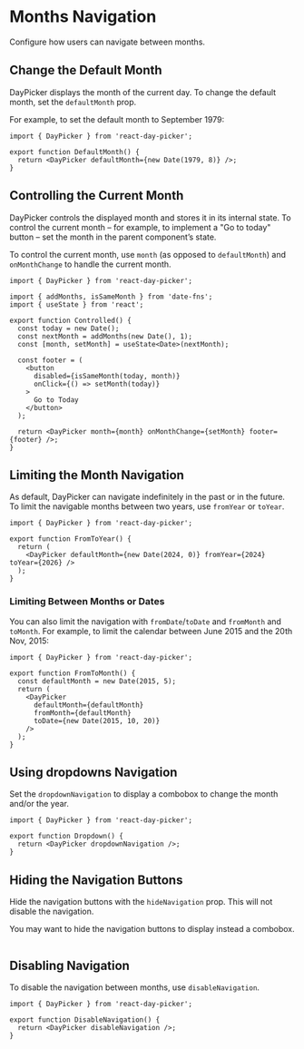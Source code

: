 # Months Navigation

Configure how users can navigate between months.

## Change the Default Month

DayPicker displays the month of the current day. To change the
default month, set the `defaultMonth` prop.

For example, to set the default month to September 1979:

```tsx example fileName="DefaultMonth.tsx"
import { DayPicker } from 'react-day-picker';

export function DefaultMonth() {
  return <DayPicker defaultMonth={new Date(1979, 8)} />;
}
```

## Controlling the Current Month

DayPicker controls the displayed month and stores it in its internal state. To
control the current month – for example, to implement a "Go to today" button –
set the month in the parent component’s state.

To control the current month, use `month` (as opposed to `defaultMonth`) and
`onMonthChange` to handle the current month.

```tsx example fileName="Controlled.tsx"
import { DayPicker } from 'react-day-picker';

import { addMonths, isSameMonth } from 'date-fns';
import { useState } from 'react';

export function Controlled() {
  const today = new Date();
  const nextMonth = addMonths(new Date(), 1);
  const [month, setMonth] = useState<Date>(nextMonth);

  const footer = (
    <button
      disabled={isSameMonth(today, month)}
      onClick={() => setMonth(today)}
    >
      Go to Today
    </button>
  );

  return <DayPicker month={month} onMonthChange={setMonth} footer={footer} />;
}
```

## Limiting the Month Navigation

As default, DayPicker can navigate indefinitely in the past or in the future. To limit the navigable months between two years, use `fromYear` or `toYear`.

```tsx example fileName="FromToYear.tsx"
import { DayPicker } from 'react-day-picker';

export function FromToYear() {
  return (
    <DayPicker defaultMonth={new Date(2024, 0)} fromYear={2024} toYear={2026} />
  );
}
```

### Limiting Between Months or Dates

You can also limit the navigation with `fromDate`/`toDate` and `fromMonth` and
`toMonth`. For example, to limit the calendar between June 2015 and the 20th
Nov, 2015:

```tsx example fileName="FromToMonth.tsx"
import { DayPicker } from 'react-day-picker';

export function FromToMonth() {
  const defaultMonth = new Date(2015, 5);
  return (
    <DayPicker
      defaultMonth={defaultMonth}
      fromMonth={defaultMonth}
      toDate={new Date(2015, 10, 20)}
    />
  );
}
```

## Using dropdowns Navigation

Set the `dropdownNavigation` to display a combobox to change the month and/or the year.

```tsx example fileName="Dropdown.tsx"
import { DayPicker } from 'react-day-picker';

export function Dropdown() {
  return <DayPicker dropdownNavigation />;
}
```

## Hiding the Navigation Buttons

Hide the navigation buttons with the `hideNavigation` prop. This will not disable the navigation.

You may want to hide the navigation buttons to display instead a combobox.

```tsx example fileName="HideNavigation.tsx"

```

## Disabling Navigation

To disable the navigation between months, use `disableNavigation`.

```tsx example fileName="DisableNavigation.tsx"
import { DayPicker } from 'react-day-picker';

export function DisableNavigation() {
  return <DayPicker disableNavigation />;
}
```
